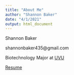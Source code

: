 ```yaml
---
title: "About Me"
author: "Shannon Baker"
date: "4/1/2021"
output: html_document
---
```


Shannon Baker

shannonbaker435@gmail.com

Biotechnology Major at [UVU](https://www.uvu.edu/)

[Resume](https://shannonba.github.io/AboutMe/Resume)
